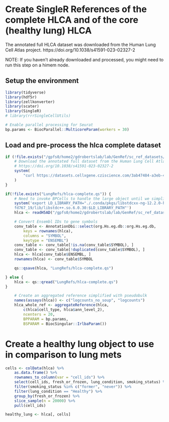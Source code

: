# Create SingleR References of the complete HLCA and of the core (healthy lung) HLCA
The annotated full HLCA dataset was downloaded from the Human Lung Cell Atlas project.
https://doi.org/10.1038/s41591-023-02327-2

NOTE: If you haven't already downloaded and processed, you might need to run this step on a himem node.

## Setup the environment

```r
library(tidyverse)
library(hdf5r)
library(zellkonverter)
library(scater)
library(SingleR)
# library(rrrSingleCellUtils)

# Enable parallel processing for Seurat
bp.params <- BiocParallel::MulticoreParam(workers = 30)
```

## Load and pre-process the hlca complete dataset

```r
if (!file.exists("/gpfs0/home2/gdrobertslab/lab/GenRef/sc_ref_datasets/human/hlca.h5ad")) {
    # Download the annotated full dataset from the Human Lung Cell Atlas project
    # https://doi.org/10.1038/s41591-023-02327-2
    system(
        "curl https://datasets.cellxgene.cziscience.com/3ab47484-a3eb-4f6a-beea-670e1a8fc1e8.h5ad --output /gpfs0/home2/gdrobertslab/lab/GenRef/sc_ref_datasets/human/hlca.h5ad"
    )
}

if(!file.exists("LungRefs/hlca-complete.qs")) {
    # Need to invoke BPCells to handle the large object until we simplify
    system('export LD_LIBRARY_PATH="./.conda/pkgs/libstdcxx-ng-12.2.0-h46
    fd767_19/lib/libstdc++.so.6.0.30:$LD_LIBRARY_PATH"')
    hlca <- readH5AD("/gpfs0/home2/gdrobertslab/lab/GenRef/sc_ref_datasets/human/hlca.h5ad")

    # Convert Ensembl IDs to gene symbols
    conv_table <- AnnotationDbi::select(org.Hs.eg.db::org.Hs.eg.db,
        keys = rownames(hlca),
        columns = "SYMBOL",
        keytype = "ENSEMBL")
    conv_table <- conv_table[!is.na(conv_table$SYMBOL), ]
    conv_table <- conv_table[!duplicated(conv_table$SYMBOL), ]
    hlca <- hlca[conv_table$ENSEMBL, ]
    rownames(hlca) <- conv_table$SYMBOL

    qs::qsave(hlca, "LungRefs/hlca-complete.qs")

} else {
    hlca <- qs::qread("LungRefs/hlca-complete.qs")
}

    # Create an aggregated reference simplified with pseudobulk
    names(assays(hlca)) <- c("logcounts_no_soup", "logcounts")
    hlca_whole_ref <- aggregateReference(hlca,
        c(hlca$cell_type, hlca$ann_level_2),
        ncenters = 20,
        BPPARAM = bp.params,
        BSPARAM = BiocSingular::IrlbaParam())

```

# Create a healthy lung object to use in comparison to lung mets

```r
cells <- colData(hlca) %>%
    as.data.frame() %>%
    rownames_to_column(var = "cell_ids") %>%
    select(cell_ids, fresh_or_frozen, lung_condition, smoking_status) %>%
    filter(smoking_status %in% c("former", "never")) %>%
    filter(lung_condition == "Healthy") %>%
    group_by(fresh_or_frozen) %>%
    slice_sample(n = 20000) %>%
    pull(cell_ids)

healthy_lung <- hlca[, cells]




```